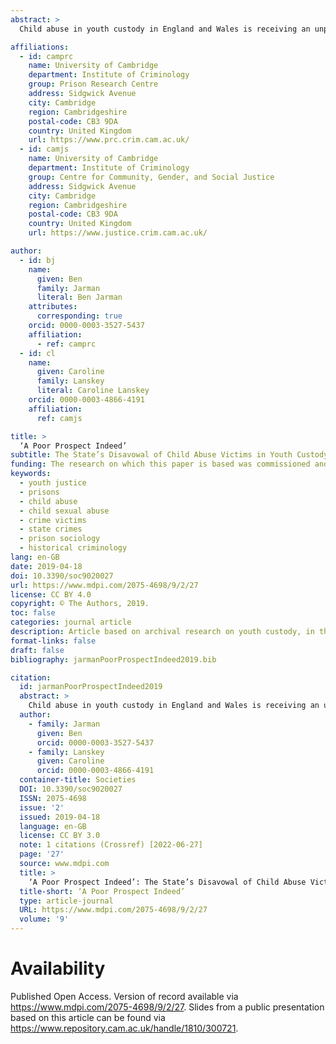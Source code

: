 ```yaml
---
abstract: >
  Child abuse in youth custody in England and Wales is receiving an unprecedented degree of official attention. Historic allegations of abuse by staff in custodial institutions which held children are now being heard by the courts and by the Independent Inquiry into Child Sexual Abuse (IICSA), and some criminal trials have resulted in convictions. A persistent question prompted by these investigations is that of why the victims of custodial child abuse were for so long denied recognition as such, or any form of redress. Drawing on original documentary research, this article aims to explain why and how state authorities in England and Wales failed to recognise the victimisation of children held in penal institutions between 1960 and 1990, and argues that this failure constitutes a disavowal of the state’s responsibility. We show that the victims of custodial child abuse were the victims of state crimes by omission, because the state failed to recognise or to uphold a duty of care. We argue further that this was possible because the occupational cultures and custodial practices of penal institutions failed to recognise the structural and agentic vulnerabilities of children. Adult staff were granted enormous discretionary power which entitled them to act (and to define their actions) without effective constraint. These findings, we suggest, have implications for how custodial institutions for children should think about the kinds of abuse which are manifest today.

affiliations:
  - id: camprc
    name: University of Cambridge
    department: Institute of Criminology
    group: Prison Research Centre
    address: Sidgwick Avenue
    city: Cambridge
    region: Cambridgeshire
    postal-code: CB3 9DA
    country: United Kingdom
    url: https://www.prc.crim.cam.ac.uk/
  - id: camjs
    name: University of Cambridge
    department: Institute of Criminology
    group: Centre for Community, Gender, and Social Justice
    address: Sidgwick Avenue
    city: Cambridge
    region: Cambridgeshire
    postal-code: CB3 9DA
    country: United Kingdom
    url: https://www.justice.crim.cam.ac.uk/

author:
  - id: bj
    name:
      given: Ben
      family: Jarman
      literal: Ben Jarman
    attributes:
      corresponding: true
    orcid: 0000-0003-3527-5437
    affiliation:
      - ref: camprc
  - id: cl
    name:
      given: Caroline
      family: Lanskey
      literal: Caroline Lanskey
    orcid: 0000-0003-4866-4191
    affiliation:
      ref: camjs

title: >
  ‘A Poor Prospect Indeed’
subtitle: The State’s Disavowal of Child Abuse Victims in Youth Custody, 1960–1990
funding: The research on which this paper is based was commissioned and funded by HM Prison and Probation Service, reference RG 92270.
keywords:  
  - youth justice
  - prisons
  - child abuse
  - child sexual abuse
  - crime victims
  - state crimes
  - prison sociology
  - historical criminology
lang: en-GB
date: 2019-04-18
doi: 10.3390/soc9020027
url: https://www.mdpi.com/2075-4698/9/2/27
license: CC BY 4.0
copyright: © The Authors, 2019.
toc: false
categories: journal article
description: Article based on archival research on youth custody, in the journal *Societies*
format-links: false
draft: false
bibliography: jarmanPoorProspectIndeed2019.bib

citation:
  id: jarmanPoorProspectIndeed2019
  abstract: >
    Child abuse in youth custody in England and Wales is receiving an unprecedented degree of official attention. Historic allegations of abuse by staff in custodial institutions which held children are now being heard by the courts and by the Independent Inquiry into Child Sexual Abuse (IICSA), and some criminal trials have resulted in convictions. A persistent question prompted by these investigations is that of why the victims of custodial child abuse were for so long denied recognition as such, or any form of redress. Drawing on original documentary research, this article aims to explain why and how state authorities in England and Wales failed to recognise the victimisation of children held in penal institutions between 1960 and 1990, and argues that this failure constitutes a disavowal of the state’s responsibility. We show that the victims of custodial child abuse were the victims of state crimes by omission, because the state failed to recognise or to uphold a duty of care. We argue further that this was possible because the occupational cultures and custodial practices of penal institutions failed to recognise the structural and agentic vulnerabilities of children. Adult staff were granted enormous discretionary power which entitled them to act (and to define their actions) without effective constraint. These findings, we suggest, have implications for how custodial institutions for children should think about the kinds of abuse which are manifest today.
  author:
    - family: Jarman
      given: Ben
      orcid: 0000-0003-3527-5437
    - family: Lanskey
      given: Caroline
      orcid: 0000-0003-4866-4191
  container-title: Societies
  DOI: 10.3390/soc9020027
  ISSN: 2075-4698
  issue: '2'
  issued: 2019-04-18
  language: en-GB
  license: CC BY 3.0
  note: 1 citations (Crossref) [2022-06-27]
  page: '27'
  source: www.mdpi.com
  title: >
    ‘A Poor Prospect Indeed’: The State’s Disavowal of Child Abuse Victims in Youth Custody, 1960–1990
  title-short: ‘A Poor Prospect Indeed’
  type: article-journal
  URL: https://www.mdpi.com/2075-4698/9/2/27
  volume: '9'
---
```


# Availability

Published Open Access. Version of record available via <https://www.mdpi.com/2075-4698/9/2/27>. Slides from a public presentation based on this article can be found via <https://www.repository.cam.ac.uk/handle/1810/300721>.